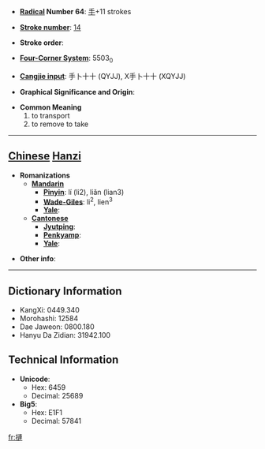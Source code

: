 * '''[[Wiktionary:Chinese radical index| Radical]] Number 64''': [[Wiktionary:Chinese radical index 手|手]]+11 strokes

* '''[[Wiktionary:Chinese total strokes index|Stroke number]]''': [[Wiktionary:Chinese total strokes index 14|14]]

* '''Stroke order''': 

* '''[[Wiktionary:Chinese four corner index|Four-Corner System]]''': 5503<sub>0</sub>

* '''[[Wiktionary:Chinese Cangjie index|Cangjie input]]''': 手卜十十 (QYJJ), X手卜十十 (XQYJJ)

* '''Graphical Significance and Origin''': 

* '''Common Meaning'''
*#to transport
*# to remove to take


----

== [[Chinese]] [[Hanzi]] ==

* '''Romanizations'''
** '''[[Mandarin]]'''
*** '''[[Pinyin]]''': lí (li2), liǎn (lian3)
*** '''[[Wade-Giles]]''': li<sup>2</sup>, lien<sup>3</sup>
*** '''[[Yale]]''': 
** '''[[Cantonese]]'''
*** '''[[Jyutping]]''':
*** '''[[Penkyamp]]''': 
*** '''[[Yale]]''': 

* '''Other info''': 

----

== Dictionary Information ==

* KangXi: 0449.340
* Morohashi: 12584
* Dae Jaweon: 0800.180
* Hanyu Da Zidian: 31942.100

== Technical Information ==

* '''Unicode''':
** Hex: 6459
** Decimal: 25689
* '''Big5''':
** Hex: E1F1
** Decimal: 57841

[[fr:摙]]